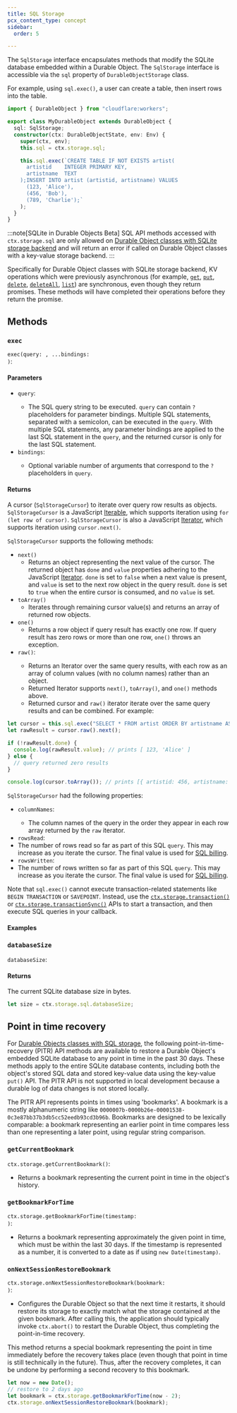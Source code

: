 ```yaml
---
title: SQL Storage
pcx_content_type: concept
sidebar:
  order: 5

---
```



The `SqlStorage` interface encapsulates methods that modify the SQLite database embedded within a Durable Object. The `SqlStorage` interface is accessible via the `sql` property of `DurableObjectStorage` class.

For example, using `sql.exec()`, a user can create a table, then insert rows into the table.

```ts
import { DurableObject } from "cloudflare:workers";

export class MyDurableObject extends DurableObject {
  sql: SqlStorage;
  constructor(ctx: DurableObjectState, env: Env) {
    super(ctx, env);
    this.sql = ctx.storage.sql;

    this.sql.exec(`CREATE TABLE IF NOT EXISTS artist(
      artistid    INTEGER PRIMARY KEY,
      artistname  TEXT
    );INSERT INTO artist (artistid, artistname) VALUES
      (123, 'Alice'),
      (456, 'Bob'),
      (789, 'Charlie');`
    );
  }
}
```

:::note[SQLite in Durable Objects Beta]
SQL API methods accessed with `ctx.storage.sql` are only allowed on [Durable Object classes with SQLite storage backend](/durable-objects/reference/durable-objects-migrations/#enable-sqlite-storage-backend-on-new-durable-object-class-migration) and will return an error if called on Durable Object classes with a key-value storage backend.
:::

Specifically for Durable Object classes with SQLite storage backend, KV operations which were previously asynchronous (for example, [`get`](/durable-objects/api/storage-api/#get), [`put`](/durable-objects/api/storage-api/#put), [`delete`](/durable-objects/api/storage-api/#delete), [`deleteAll`](/durable-objects/api/storage-api/#deleteall), [`list`](/durable-objects/api/storage-api/#list)) are synchronous, even though they return promises. These methods will have completed their operations before they return the promise.

## Methods

### `exec`

<code>exec(query: <Type text='string'/>, ...bindings: <Type text='any[]'/>)</code>: <Type text='SqlStorageCursor' />

#### Parameters

* `query`: <Type text ='string' />
  * The SQL query string to be executed. `query` can contain `?` placeholders for parameter bindings. Multiple SQL statements, separated with a semicolon, can be executed in the `query`. With multiple SQL statements, any parameter bindings are applied to the last SQL statement in the `query`, and the returned cursor is only for the last SQL statement.
* `bindings`: <Type text='any[]' /> <MetaInfo text='Optional' />
  * Optional variable number of arguments that correspond to the `?` placeholders in `query`.

#### Returns

A cursor (`SqlStorageCursor`) to iterate over query row results as objects. `SqlStorageCursor` is a JavaScript [Iterable](https://developer.mozilla.org/en-US/docs/Web/JavaScript/Reference/Iteration_protocols#the_iterable_protocol), which supports iteration using `for (let row of cursor)`. `SqlStorageCursor` is also a JavaScript [Iterator](https://developer.mozilla.org/en-US/docs/Web/JavaScript/Reference/Iteration_protocols#the_iterator_protocol), which supports iteration using `cursor.next()`.

`SqlStorageCursor` supports the following methods:

* `next()`
  * Returns an object representing the next value of the cursor. The returned object has `done` and `value` properties adhering to the JavaScript [Iterator](https://developer.mozilla.org/en-US/docs/Web/JavaScript/Reference/Iteration_protocols#the_iterator_protocol). `done` is set to `false` when a next value is present, and `value` is set to the next row object in the query result. `done` is set to `true` when the entire cursor is consumed, and no `value` is set.
* `toArray()`
  * Iterates through remaining cursor value(s) and returns an array of returned row objects.
* `one()`
  * Returns a row object if query result has exactly one row. If query result has zero rows or more than one row, `one()` throws an exception.
* `raw()`: <Type text='Iterator' />
  * Returns an Iterator over the same query results, with each row as an array of column values (with no column names) rather than an object.
  * Returned Iterator supports `next()`, `toArray()`, and `one()` methods above.
  * Returned cursor and `raw()` iterator iterate over the same query results and can be combined. For example:

```ts
let cursor = this.sql.exec("SELECT * FROM artist ORDER BY artistname ASC;");
let rawResult = cursor.raw().next();

if (!rawResult.done) {
  console.log(rawResult.value); // prints [ 123, 'Alice' ]
} else {
  // query returned zero results
}

console.log(cursor.toArray()); // prints [{ artistid: 456, artistname: 'Bob' },{ artistid: 789, artistname: 'Charlie' }]
```

`SqlStorageCursor` had the following properties:

* `columnNames`: <Type text='string[]' />
  * The column names of the query in the order they appear in each row array returned by the `raw` iterator.
*  `rowsRead`: <Type text='number' />
  * The number of rows read so far as part of this SQL `query`. This may increase as you iterate the cursor. The final value is used for [SQL billing](/durable-objects/platform/pricing/#sqlite-storage-backend).
*  `rowsWritten`: <Type text='number' />
  * The number of rows written so far as part of this SQL `query`. This may increase as you iterate the cursor. The final value is used for [SQL billing](/durable-objects/platform/pricing/#sqlite-storage-backend).

Note that `sql.exec()` cannot execute transaction-related statements like `BEGIN TRANSACTION` or `SAVEPOINT`. Instead, use the [`ctx.storage.transaction()`](#transaction) or [`ctx.storage.transactionSync()`](#transactionsync) APIs to start a transaction, and then execute SQL queries in your callback.

#### Examples

<Render file="durable-objects-sql" />

### `databaseSize`

`databaseSize`: <Type text ='number' />

#### Returns

The current SQLite database size in bytes.

```ts
let size = ctx.storage.sql.databaseSize;
```

## Point in time recovery

For [Durable Objects classes with SQL storage](/durable-objects/reference/durable-objects-migrations/#enable-sqlite-storage-backend-on-new-durable-object-class-migration), the following point-in-time-recovery (PITR) API methods are available to restore a Durable Object's embedded SQLite database to any point in time in the past 30 days. These methods apply to the entire SQLite database contents, including both the object's stored SQL data and stored key-value data using the key-value `put()` API. The PITR API is not supported in local development because a durable log of data changes is not stored locally.

The PITR API represents points in times using 'bookmarks'. A bookmark is a mostly alphanumeric string like `0000007b-0000b26e-00001538-0c3e87bb37b3db5cc52eedb93cd3b96b`. Bookmarks are designed to be lexically comparable: a bookmark representing an earlier point in time compares less than one representing a later point, using regular string comparison.

### `getCurrentBookmark`

<code>ctx.storage.getCurrentBookmark()</code>: <Type text='Promise<string>' />

* Returns a bookmark representing the current point in time in the object's history.

### `getBookmarkForTime`

<code>ctx.storage.getBookmarkForTime(timestamp: <Type text='number | Date'/>)</code>: <Type text='Promise<string>' />

* Returns a bookmark representing approximately the given point in time, which must be within the last 30 days. If the timestamp is represented as a number, it is converted to a date as if using `new Date(timestamp)`.

### `onNextSessionRestoreBookmark`

<code>ctx.storage.onNextSessionRestoreBookmark(bookmark: <Type text='string'/>)</code>: <Type text='Promise<string>' />

  * Configures the Durable Object so that the next time it restarts, it should restore its storage to exactly match what the storage contained at the given bookmark. After calling this, the application should typically invoke `ctx.abort()` to restart the Durable Object, thus completing the point-in-time recovery.

This method returns a special bookmark representing the point in time immediately before the recovery takes place (even though that point in time is still technically in the future). Thus, after the recovery completes, it can be undone by performing a second recovery to this bookmark.


```ts
let now = new Date();
// restore to 2 days ago
let bookmark = ctx.storage.getBookmarkForTime(now - 2);
ctx.storage.onNextSessionRestoreBookmark(bookmark);
```
